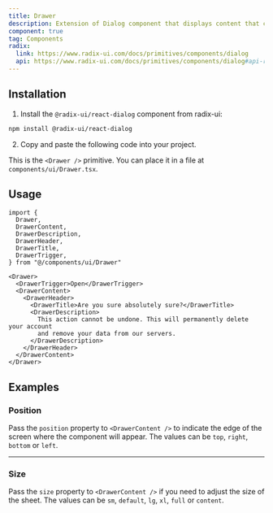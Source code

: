 ```yaml
---
title: Drawer
description: Extension of Dialog component that displays content that complements the main content of the screen, or a list of actions that affect the main content of the screen.
component: true
tag: Components
radix:
  link: https://www.radix-ui.com/docs/primitives/components/dialog
  api: https://www.radix-ui.com/docs/primitives/components/dialog#api-reference
---
```


<ComponentExample src="src/components/examples/DrawerDemo.tsx">
  <DrawerDemo />
</ComponentExample>

## Installation

1. Install the `@radix-ui/react-dialog` component from radix-ui:

```bash
npm install @radix-ui/react-dialog
```

2. Copy and paste the following code into your project.

<ComponentSource src="src/components/ui/Drawer.tsx" />

<Callout>

This is the `<Drawer />` primitive. You can place it in a file at `components/ui/Drawer.tsx`.

</Callout>

## Usage

```tsx
import {
  Drawer,
  DrawerContent,
  DrawerDescription,
  DrawerHeader,
  DrawerTitle,
  DrawerTrigger,
} from "@/components/ui/Drawer"
```

```tsx
<Drawer>
  <DrawerTrigger>Open</DrawerTrigger>
  <DrawerContent>
    <DrawerHeader>
      <DrawerTitle>Are you sure absolutely sure?</DrawerTitle>
      <DrawerDescription>
        This action cannot be undone. This will permanently delete your account
        and remove your data from our servers.
      </DrawerDescription>
    </DrawerHeader>
  </DrawerContent>
</Drawer>
```

## Examples

### Position

Pass the `position` property to `<DrawerContent />` to indicate the edge of the screen where the component will appear. The values can be `top`, `right`, `bottom` or `left`.

<ComponentExample src="src/components/examples/DrawerPositionDemo.tsx">
  <DrawerPositionDemo />
</ComponentExample>

---

### Size

Pass the `size` property to `<DrawerContent />` if you need to adjust the size of the sheet. The values can be `sm`, `default`, `lg`, `xl`, `full` or `content`.

<ComponentExample src="src/components/examples/DrawerSizeDemo.tsx">
  <DrawerSizeDemo />
</ComponentExample>
